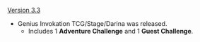 {{Change History/Header}}
[[Version 3.3]]
* Genius Invokation TCG/Stage/Darina was released.
** Includes 1 '''Adventure Challenge''' and 1 '''Guest Challenge'''.